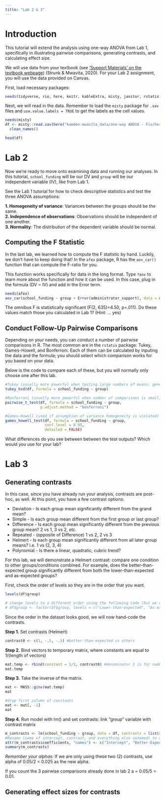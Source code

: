 ```yaml
---
title: "Lab 2 & 3"
---
```


# Introduction

This tutorial will extend the analysis using one-way ANOVA from Lab 1, specifically in illustrating pairwise comparisons, generating contrasts, and calculating effect size.

We will use data from your textbook (see ['Support Materials' on the textbook webpage](https://www.routledge.com/Design-and-Analysis-in-Educational-Research-ANOVA-Designs-in-SPSS/Strunk-Mwavita/p/book/9781138361164)) (Strunk & Mwavita, 2020). For your Lab 2 assignment, you will use the data provided on Canvas.

First, load necessary packages:
```r
needs(tidyverse, rio, here, knitr, kableExtra, misty, janitor, rstatix, psych)
```

Next, we will read in the data. Remember to load the `misty` package for `.sav` files and `use.value.labels = TRUE` to get the labels as the cell values.
``` r
needs(misty)
df <- misty::read.sav(here("kamden-mwavita_data/one-way ANOVA - Fischer et al.sav"), use.value.labels = TRUE) %>% 
  clean_names()

head(df)
```

# Lab 2

Now we're ready to move onto examining data and running our analyses. In this tutorial, `school_funding` will be our DV and `group` will be our independent variable (IV), like from Lab 1.

See the Lab 1 tutorial for how to check descriptive statistics and test the three ANOVA assumptions:

**1. Homogeneity of variance**: Variances between the groups should be the same.  
**2. Independence of observations**: Observations should be independent of one another.  
**3. Normality**: The distribution of the dependent variable should be normal.

## Computing the F Statistic

In the last lab, we learned how to compute the F statistic by hand. Luckily, we don't have to keep doing that! In the `afex` package, R has the `aov_car()` function that can compute the F-ratio for you.

This function works specifically for data in the long format. Type `?aov` to learn more about the function and how it can be used. In this case, plug in the formula (DV ~ IV) and add in the Error term.
```r
needs(afex)
aov_car(school_funding ~ group + Error(administrator_support), data = df)
```

The omnibus F is statistically significant (F(2, 635)=4.50, p=.011). Do these values match those you calculated in Lab 1? (Hint: ... yes)

## Conduct Follow-Up Pairwise Comparisons

Depending on your needs, you can conduct a number of pairwise comparisons in R. The most common are in the `rstatix` package: Tukey, Games-Howell, and Bonferroni. Each of them can be calculated by inputing the data and the formula; you should select which comparison works for you based on your data. 

Below is the code to compare each of these, but you will normally only choose one after this lab.
```r

#Tukey (usually more powerful when testing large numbers of means; generally preferred)
tukey_hsd(df, formula = school_funding ~ group)

#Bonferroni (usually more powerful when number of comparisons is small)
pairwise_t_test(df, formula = school_funding ~ group,
                p.adjust.method = "bonferroni")

#Games-Howell (used if assumption of variance homogeneity is violated)
games_howell_test(df, formula = school_funding ~ group, 
                  conf.level = 0.95,
                  detailed = FALSE)

```

What differences do you see between between the test outputs? Which would you use for your lab?

# Lab 3

## Generating contrasts

In this case, since you have already run your analysis, contrasts are post-hoc, as well. At this point, you have a few contrast options:

* Deviation - Is each group mean significantly different from the grand mean?
* Simple - Is each group mean different from the first group or last group?
* Difference - Is each group mean significantly different from the previous group mean? 2 vs 1, 3 vs 2, etc.
* Repeated - (opposite of Difference) 1 vs 2, 2 vs 3 
* Helmert - Is each group mean significantly different from all later group means? i.e. 1 vs (2, 3, 4)
* Polynomial - Is there a linear, quadratic, cubric trend?

For this lab, we will demonstrate a Helmert contrast: compare one condition to other groups/conditions combined. For example, does the better-than-expected group significantly different from both the lower-than-expected and as-expected groups?

First, check the order of levels so they are in the order that you want.

```r
levels(df$group)

# change levels to a different order using the following code (but we don't actually need to here)
# df$group <- factor(df$group, levels = c("Lower-than-expected", "As-expected", "Better-than-expected"))
```

Since the order in the dataset looks good, we will now hand-code the contrasts.

**Step 1.** Set contrasts (Helmert)
```r
contrast0 <- c(1, -.5, -.5) #better-than-expected vs others
```

**Step 2.** Bind vectors to temporary matrix, where constants are equal to 1/(length of vectors)
```r
mat.temp <- rbind(constant = 1/3, contrast0) #denominator 3 is for number of cells in the design (same as levels because only one IV)
mat.temp
```

**Step 3.** Take the inverse of the matrix.
```r
mat <- MASS::ginv(mat.temp)
mat

#drop first column of constants
mat <- mat[, -1]
mat
```

**Step 4.** Run model with lm() and set contrasts: link "group" variable with contrast matrix
```r
m_contrasts <- lm(school_funding ~ group, data = df, contrasts = list(group = mat))
#Rename (name of intercept, contrast, and everything else unnamed) to make output easier to interpret
attr(m_contrasts$coefficients, "names") <- c("Intercept", "Better-Expected vs. Others", "")
summary(m_contrasts)
```
*Remember your alphas:*
If we are only using these two (2) contrasts, use alpha of 0.05/2 = 0.025 as the new alpha. 

If you count the 3 pairwise comparisons already done in lab 2 a = 0.05/5 = 0.01. 

## Generating effect sizes for contrasts

